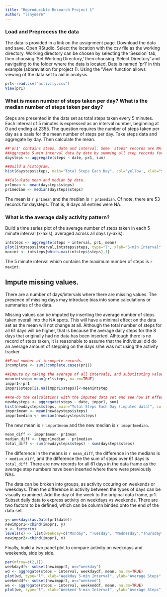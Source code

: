 ```yaml
---
title: "Reproducible Research Project 1"
author: "lsnyder6"
---
```

### Load and Preprocess the data

The data is provided in a link on the assignment page. Download the data and save. Open RStudio. Select the location with the csv file as the working directory. Working directory can be chosen by selecting the 'Session' tab, then choosing 'Set Working Directory,' then choosing 'Select Directory' and navigating to the folder where the data is located. Data is named 'pr1' in this example (abbreviation for project 1). Using the 'View' function allows viewing of the data set to aid in analysis.
 
```r
pr1<-read.csv("activity.csv")
View(pr1)
```

### What is mean number of steps taken per day? What is the median number of steps taken per day?

Steps are presented in the data set as total steps taken every 5 minutes. Each interval of 5 minutes is expressed as an interval number, beginning at 0 and ending at 2355. The question requires the number of steps taken per day as a basis for the mean number of steps per day. Take steps data and aggregate by day. Then calculate the mean.

```r
##'pr1' contains steps, date and interval. Some 'steps' records are NA.
##Aggregate 5-min interval data by date by summing all step records for each date.
daysteps <- aggregate(steps ~ date, pr1, sum)

##Build a histogram.
hist(daysteps$steps, main="Total Steps Each Day", col='yellow', xlab="Steps taken in a day", ylab="Number of days")

##Calculate mean and median by date.
pr1mean <- mean(daysteps$steps)
pr1median <- median(daysteps$steps)
```
The mean is `r pr1mean` and the median is `r pr1median`.
Of note, there are 53 records for daysteps. That is, 8 days all entries were NA.

### What is the average daily activity pattern?

Build a time series plot of the average number of steps taken in each 5-minute interval (x-axis), averaged across all days (y-axis).

```r
intsteps <- aggregate(steps ~ interval, pr1, mean)
plot(intsteps$interval,intsteps$steps, type="l", xlab="5-min Interval", ylab="Number of Steps",main="Averages Steps per Day at Interval")
maxint <- intsteps[which.max(intsteps$steps),1]
```
The 5 minute interval which contains the maximum number of steps is `r maxint`.

## Impute missing values. 
There are a number of days/intervals where there are missing values. The presence of missing days may introduce bias into some calculations or summaries of the data.

Missing values can be imputed by inserting the average number of steps taken overall into the NA spots. This will have a minimal effect on the data set as the mean will not change at all. Although the total number of steps for all 61 days will be higher, that is because the average daily steps for the 8 days that originally had no data has been inserted. Alhtough there is no record of steps taken, it is reasonable to assume that the individual did do an average amount of stepping on the days s/he was not using the activity tracker. 

```r
##Find number of incompete records.
incomplete <- sum(!complete.cases(pr1))

##Impute by taking the average of all intervals, and substituting value in NA.
meanintstep<-mean(pr1$steps, na.rm=TRUE) 
imppr1<-pr1
imppr1$steps[is.na(imppr1$steps)]<-meanintstep

##Re-do the calculations with the imputed data set and see how it effects mean and median.
newdaysteps <- aggregate(steps ~ date, imppr1, sum)
hist(newdaysteps$steps, main="Total Steps Each Day (imputed data)", col='salmon', xlab="Steps Taken in a Day", ylab="Number of Days")
imppr1mean <- mean(newdaysteps$steps)
imppr1median <- median(newdaysteps$steps)
```
The new mean is `r imppr1mean` and the new median is `r imppr1median`.


```r
mean_diff <- imppr1mean- pr1mean
median_diff <- imppr1median - pr1median
total_diff <- sum(newdaysteps$steps) - sum(daysteps$steps)
```
The difference in the means is `r mean_diff`, the difference in the medians is `r median_diff`, and the difference the the sum of steps over 61 days is `total_diff`. There are now records for all 61 days in the data frame as the average step numbers have been inserted where there were previously NAs. 

The data can be broken into groups, as activity occuring on weekends or weekdays. Then the difference in activity between the types of days can be visually examined. Add the day of the week to the original data frame, pr1. Subset daily data to express activity on weekdays vs weekends. There are two factors to be defined, which can be column binded onto the end of the data set.

```r
y<-weekdays(as.Date(pr1$date))
newimppr1<-cbind(imppr1, y)
x <- factor(y)
levels(x) <- list(weekday=c("Monday", "Tuesday", "Wednesday","Thursday", "Friday"), weekend=c("Saturday", "Sunday"))
newimppr2<-cbind(imppr1, x)
```
Finally, build a two panel plot to compare activity on weekdays and weekends, side by side.

```r
par(mfrow=c(2,1))
weekdaydf<- subset(newimppr2, x=="weekday")
wd <- aggregate(steps ~ interval, weekdaydf, mean, na.rm=TRUE)
plot(wd, type="l", xlab="Weekday 5-min Interval", ylab="Average Steps", main="Weekday Activity")
weekenddf<- subset(newimppr2, x=="weekend")
we <- aggregate(steps ~ interval, weekenddf, mean, na.rm=TRUE)
plot(we, type="l", xlab="Weekend 5-min Interval", ylab="Average Steps", main="Weekend Activity")
```





